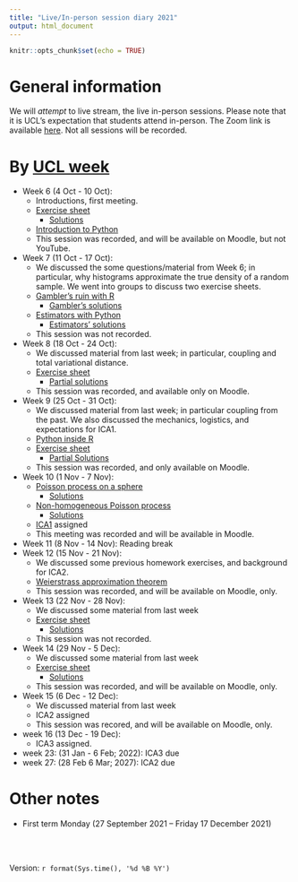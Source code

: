 ```yaml
---
title: "Live/In-person session diary 2021"
output: html_document
---
```


```r
knitr::opts_chunk$set(echo = TRUE)
```

# General information

We will *attempt* to live stream, the live in-person sessions.  Please note that it is UCL's expectation that students attend in-person.  The Zoom link is available [here](https://ucl.zoom.us/my/terrysoo).  Not all sessions will be recorded.


# By [UCL week](https://www.ucl.ac.uk/estates/sites/estates/files/cal_term_times_2021_2022.pdf)

* Week 6 (4 Oct - 10 Oct):  
  - Introductions, first meeting.
  - [Exercise sheet](https://tsoo-math.github.io/ucl2/2021-week6.html)
    - [Solutions](https://tsoo-math.github.io/ucl2/class1sol.html)
  - [Introduction to Python](https://nbviewer.jupyter.org/url/tsoo-math.github.io/ucl2/intro-to-python.ipynb/%3Fflush_cache%3Dtrue)
  - This session was recorded, and will be available on Moodle, but not YouTube.
* Week 7 (11 Oct - 17 Oct): 
  - We discussed the some questions/material from Week 6; in particular, why histograms approximate the true density of a random sample.  We went into groups to discuss two exercise sheets.
  - [Gambler's ruin with R](https://tsoo-math.github.io/ucl/gambler.html)
    - [Gambler's solutions](https://tsoo-math.github.io/ucl/gambler-sol.html)
  - [Estimators with Python](https://nbviewer.jupyter.org/url/tsoo-math.github.io/ucl2/ergodic-biased.ipynb/%3Fflush_cache%3Dtrue)
    -  [Estimators' solutions](https://nbviewer.jupyter.org/url/tsoo-math.github.io/ucl2/ergodic-biased-sol.ipynb)
  - This session was not recorded.
* Week 8 (18 Oct - 24 Oct):  
  -  We discussed material from last week; in particular, coupling and total variational distance.
  - [Exercise sheet](https://tsoo-math.github.io/ucl2/class3.html)
    - [Partial solutions](https://tsoo-math.github.io/ucl2/class3-sol.html)
  - This session was recorded, and available only on Moodle.
* Week 9 (25 Oct - 31 Oct):  
  - We discussed material from last week; in particular coupling from the past.  We also discussed the mechanics, logistics, and expectations for ICA1. 
  - [Python inside R](https://tsoo-math.github.io/ucl2/class4.1.html)
  - [Exercise sheet](https://tsoo-math.github.io/ucl2/class4.html)
      - [Partial Solutions](https://tsoo-math.github.io/ucl2/class4-sol.html)
  - This session was recorded, and only available on Moodle.  
* Week 10 (1 Nov - 7 Nov):   
  - [Poisson process on a sphere](https://nbviewer.jupyter.org/url/tsoo-math.github.io/ucl2/sphere.ipynb)
      - [Solutions](https://nbviewer.jupyter.org/url/tsoo-math.github.io/ucl2/sphere-sol.ipynb)
  - [Non-homogeneous Poisson process](https://tsoo-math.github.io/ucl2/nonhomo.html)
      - [Solutions](https://tsoo-math.github.io/ucl2/nonhomo-sols.html)
  - [ICA1](https://tsoo-math.github.io/ucl2/2021-ica1-stat9-release.html) assigned
  - This meeting was recorded and will be available in Moodle.
* Week 11 (8 Nov - 14 Nov):  Reading break
* Week 12 (15 Nov - 21 Nov): 
  - We discussed some previous homework exercises, and background for ICA2. 
  - [Weierstrass approximation theorem](https://tsoo-math.github.io/ucl2/bernstein.html)
  - This session was recorded, and will be available on Moodle, only.
* Week 13 (22 Nov - 28 Nov):  
  - We discussed some material from last week
  - [Exercise sheet](https://tsoo-math.github.io/ucl2/returntime.html)
    - [Solutions](https://tsoo-math.github.io/ucl2/returntime-sol.html)
  - This session was not recorded.
* Week 14 (29 Nov - 5 Dec):  
  - We discussed some material from last week
  - [Exercise sheet](https://tsoo-math.github.io/ucl2/week14.html)
      - [Solutions](https://tsoo-math.github.io/ucl2/week14-sols.html)
  - This session was recorded, and will be available on Moodle, only.
* Week 15 (6 Dec - 12 Dec): 
  - We discussed material from last week
  - ICA2  assigned
  - This session was recored, and will be available on Moodle, only.

* week 16 (13 Dec - 19 Dec):
  - ICA3 assigned.
  

* week 23: (31 Jan - 6 Feb;  2022):  ICA3 due
* week 27: (28 Feb 6 Mar; 2027):  ICA2 due

# Other notes

* First term Monday (27 September 2021 -- Friday 17 December 2021)



<br>
<br>

 Version:  `r format(Sys.time(), '%d %B %Y')`

<br>
<br>
<br>